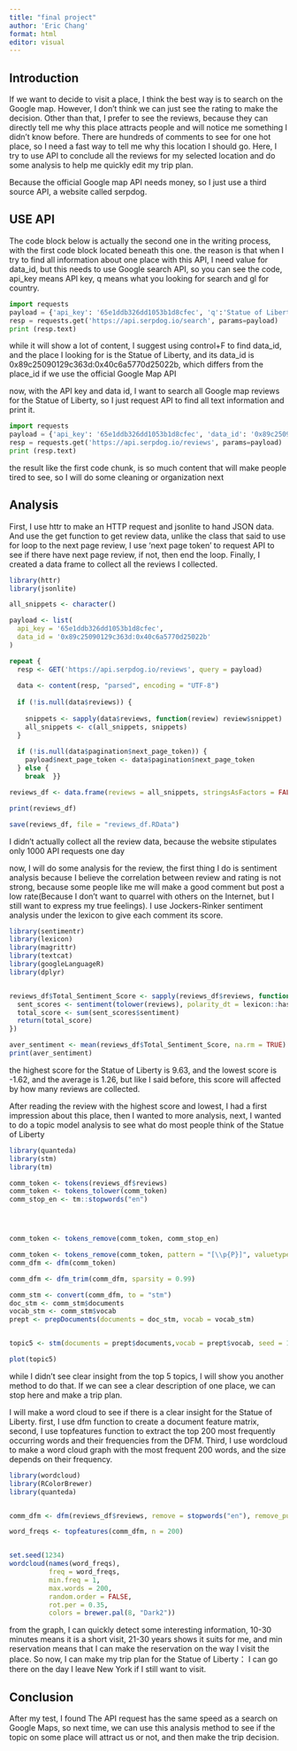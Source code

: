 ---
title: "final project"
author: 'Eric Chang'
format: html
editor: visual
---

## Introduction

If we want to decide to visit a place, I think the best way is to search on the Google map. However, I don't think we can just see the rating to make the decision. Other than that, I prefer to see the reviews, because they can directly tell me why this place attracts people and will notice me something I didn't know before. There are hundreds of comments to see for one hot place, so I need a fast way to tell me why this location I should go. Here, I try to use API to conclude all the reviews for my selected location and do some analysis to help me quickly edit my trip plan.

Because the official Google map API needs money, so I just use a third source API, a website called serpdog.

## USE API

The code block below is actually the second one in the writing process, with the first code block located beneath this one. the reason is that when I try to find all information about one place with this API, I need value for data_id, but this needs to use Google search API, so you can see the code, api_key means API key, q means what you looking for search and gl for country.

```{python}
import requests
payload = {'api_key': '65e1ddb326dd1053b1d8cfec', 'q':'Statue of Liberty' , 'gl':'us'}
resp = requests.get('https://api.serpdog.io/search', params=payload)
print (resp.text)
```

while it will show a lot of content, I suggest using control+F to find data_id, and the place I looking for is the Statue of Liberty, and its data_id is 0x89c25090129c363d:0x40c6a5770d25022b, which differs from the place_id if we use the official Google Map API

now, with the API key and data id, I want to search all Google map reviews for the Statue of Liberty, so I just request API to find all text information and print it.

```{python}
import requests
payload = {'api_key': '65e1ddb326dd1053b1d8cfec', 'data_id': '0x89c25090129c363d:0x40c6a5770d25022b'}
resp = requests.get('https://api.serpdog.io/reviews', params=payload)
print (resp.text)
```

the result like the first code chunk, is so much content that will make people tired to see, so I will do some cleaning or organization next

## Analysis

First, I use httr to make an HTTP request and jsonlite to hand JSON data. And use the get function to get review data, unlike the class that said to use for loop to the next page review, I use 'next page token' to request API to see if there have next page review, if not, then end the loop. Finally, I created a data frame to collect all the reviews I collected.

```{r}
library(httr)
library(jsonlite)

all_snippets <- character()

payload <- list(
  api_key = '65e1ddb326dd1053b1d8cfec',
  data_id = '0x89c25090129c363d:0x40c6a5770d25022b'
)

repeat {
  resp <- GET('https://api.serpdog.io/reviews', query = payload)
  
  data <- content(resp, "parsed", encoding = "UTF-8")
  
  if (!is.null(data$reviews)) {
    
    snippets <- sapply(data$reviews, function(review) review$snippet)
    all_snippets <- c(all_snippets, snippets)
  }
  
  if (!is.null(data$pagination$next_page_token)) {
    payload$next_page_token <- data$pagination$next_page_token
  } else {
    break  }}

reviews_df <- data.frame(reviews = all_snippets, stringsAsFactors = FALSE)

print(reviews_df)

save(reviews_df, file = "reviews_df.RData")

```

I didn't actually collect all the review data, because the website stipulates only 1000 API requests one day

now, I will do some analysis for the review, the first thing I do is sentiment analysis because I believe the correlation between review and rating is not strong, because some people like me will make a good comment but post a low rate(Because I don't want to quarrel with others on the Internet, but I still want to express my true feelings). I use Jockers-Rinker sentiment analysis under the lexicon to give each comment its score.

```{r}
library(sentimentr)
library(lexicon)
library(magrittr)
library(textcat)
library(googleLanguageR)
library(dplyr)


reviews_df$Total_Sentiment_Score <- sapply(reviews_df$reviews, function(reviews) {
  sent_scores <- sentiment(tolower(reviews), polarity_dt = lexicon::hash_sentiment_jockers_rinker)
  total_score <- sum(sent_scores$sentiment)
  return(total_score)
})

aver_sentiment <- mean(reviews_df$Total_Sentiment_Score, na.rm = TRUE)
print(aver_sentiment)
```

the highest score for the Statue of Liberty is 9.63, and the lowest score is -1.62, and the average is 1.26, but like I said before, this score will affected by how many reviews are collected.

After reading the review with the highest score and lowest, I had a first impression about this place, then I wanted to more analysis, next, I wanted to do a topic model analysis to see what do most people think of the Statue of Liberty

```{r}

library(quanteda)
library(stm)
library(tm)

comm_token <- tokens(reviews_df$reviews)
comm_token <- tokens_tolower(comm_token)
comm_stop_en <- tm::stopwords("en")




comm_token <- tokens_remove(comm_token, comm_stop_en)

comm_token <- tokens_remove(comm_token, pattern = "[\\p{P}]", valuetype = "regex")
comm_dfm <- dfm(comm_token)

comm_dfm <- dfm_trim(comm_dfm, sparsity = 0.99)

comm_stm <- convert(comm_dfm, to = "stm")
doc_stm <- comm_stm$documents
vocab_stm <- comm_stm$vocab
prept <- prepDocuments(documents = doc_stm, vocab = vocab_stm)


topic5 <- stm(documents = prept$documents,vocab = prept$vocab, seed = 1001, K=5, verbose = FALSE)

plot(topic5)

```

while I didn't see clear insight from the top 5 topics, I will show you another method to do that. If we can see a clear description of one place, we can stop here and make a trip plan.

I will make a word cloud to see if there is a clear insight for the Statue of Liberty. first, I use dfm function to create a document feature matrix, second, I use topfeatures function to extract the top 200 most frequently occurring words and their frequencies from the DFM. Third, I use wordcloud to make a word cloud graph with the most frequent 200 words, and the size depends on their frequency.

```{r}
library(wordcloud)
library(RColorBrewer)
library(quanteda)


comm_dfm <- dfm(reviews_df$reviews, remove = stopwords("en"), remove_punct = TRUE)

word_freqs <- topfeatures(comm_dfm, n = 200)  


set.seed(1234) 
wordcloud(names(word_freqs), 
          freq = word_freqs, 
          min.freq = 1,
          max.words = 200,
          random.order = FALSE, 
          rot.per = 0.35, 
          colors = brewer.pal(8, "Dark2"))
```

from the graph, I can quickly detect some interesting information, 10-30 minutes means it is a short visit, 21-30 years shows it suits for me, and min reservation means that I can make the reservation on the way I visit the place. So now, I can make my trip plan for the Statue of Liberty： I can go there on the day I leave New York if I still want to visit.

## Conclusion

After my test, I found The API request has the same speed as a search on Google Maps, so next time, we can use this analysis method to see if the topic on some place will attract us or not, and then make the trip decision.
